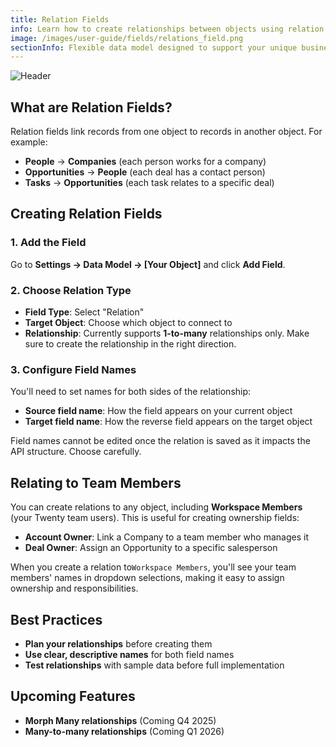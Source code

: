 ```yaml
---
title: Relation Fields
info: Learn how to create relationships between objects using relation fields and configure 1-to-many relationships.
image: /images/user-guide/fields/relations_field.png
sectionInfo: Flexible data model designed to support your unique business processes
---
```

<Frame>
  <img src="/images/user-guide/fields/relations_field.png" alt="Header" />
</Frame>

## What are Relation Fields?

Relation fields link records from one object to records in another object. For example:
- **People** → **Companies** (each person works for a company)
- **Opportunities** → **People** (each deal has a contact person)
- **Tasks** → **Opportunities** (each task relates to a specific deal)

## Creating Relation Fields

### 1. Add the Field
Go to **Settings → Data Model → [Your Object]** and click **Add Field**.

### 2. Choose Relation Type
- **Field Type**: Select "Relation"
- **Target Object**: Choose which object to connect to
- **Relationship**: Currently supports **1-to-many** relationships only. Make sure to create the relationship in the right direction. 

### 3. Configure Field Names
You'll need to set names for both sides of the relationship:
- **Source field name**: How the field appears on your current object
- **Target field name**: How the reverse field appears on the target object

<Warning>
Field names cannot be edited once the relation is saved as it impacts the API structure. Choose carefully.
</Warning>

## Relating to Team Members

You can create relations to any object, including **Workspace Members** (your Twenty team users). This is useful for creating ownership fields:

- **Account Owner**: Link a Company to a team member who manages it
- **Deal Owner**: Assign an Opportunity to a specific salesperson  

When you create a relation to`Workspace Members`, you'll see your team members' names in dropdown selections, making it easy to assign ownership and responsibilities.

## Best Practices

- **Plan your relationships** before creating them
- **Use clear, descriptive names** for both field names
- **Test relationships** with sample data before full implementation

## Upcoming Features
- **Morph Many relationships** (Coming Q4 2025)
- **Many-to-many relationships** (Coming Q1 2026)



